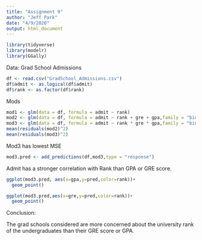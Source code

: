 ```yaml
---
title: "Assignment 9"
author: "Jeff Park"
date: "4/9/2020"
output: html_document
---
```


```r
library(tidyverse)
library(modelr)
library(GGally)
```

Data: Grad School Admissions

```r
df <- read.csv("GradSchool_Admissions.csv")
df$admit <- as.logical(df$admit)
df$rank <- as.factor(df$rank)
```

Mods

```r
mod1 <- glm(data = df, formula = admit ~ rank)
mod2 <- glm(data = df, formula = admit ~ rank + gre + gpa,family = "binomial")
mod3 <- glm(data = df, formula = admit ~ rank * gre * gpa,family = "binomial")
mean(residuals(mod2)^2)
mean(residuals(mod3)^2)
```

Mod3 has lowest MSE

```r
mod3.pred <- add_predictions(df,mod3,type = "response")
```

Admit has a stronger correlation with Rank than GPA or GRE score. 

```r
ggplot(mod3.pred, aes(x=gpa,y=pred,color=rank))+
  geom_point()
```


```r

ggplot(mod3.pred,aes(x=gre,y=pred,color=rank))+
  geom_point()
```

Conclusion:

The grad schools considered are more concerned about the university rank of the undergraduates than their GRE score or GPA. 
